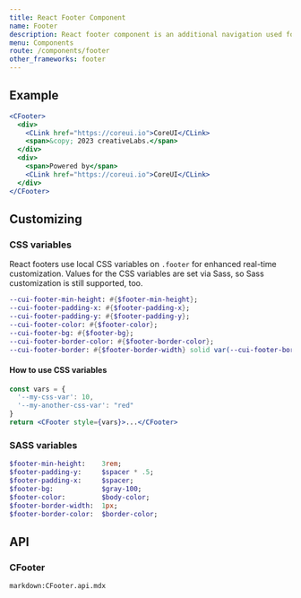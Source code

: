 ```yaml
---
title: React Footer Component
name: Footer
description: React footer component is an additional navigation used for displaying general information that a user might want to access from any page within your site. It is a place to display boilerplate text about the site, company info, copyrights, links to a contact form, sitemap, FAQ and other such resources.
menu: Components
route: /components/footer
other_frameworks: footer
---
```



## Example

```jsx preview demo
<CFooter>
  <div>
    <CLink href="https://coreui.io">CoreUI</CLink>
    <span>&copy; 2023 creativeLabs.</span>
  </div>
  <div>
    <span>Powered by</span>
    <CLink href="https://coreui.io">CoreUI</CLink>
  </div>
</CFooter>
```

## Customizing

### CSS variables

React footers use local CSS variables on `.footer` for enhanced real-time customization. Values for the CSS variables are set via Sass, so Sass customization is still supported, too.

```sass
--cui-footer-min-height: #{$footer-min-height};
--cui-footer-padding-x: #{$footer-padding-x};
--cui-footer-padding-y: #{$footer-padding-y};
--cui-footer-color: #{$footer-color};
--cui-footer-bg: #{$footer-bg};
--cui-footer-border-color: #{$footer-border-color};
--cui-footer-border: #{$footer-border-width} solid var(--cui-footer-border-color);
```

#### How to use CSS variables

```jsx
const vars = { 
  '--my-css-var': 10,
  '--my-another-css-var': "red" 
}
return <CFooter style={vars}>...</CFooter>
```

### SASS variables

```sass
$footer-min-height:    3rem;
$footer-padding-y:     $spacer * .5;
$footer-padding-x:     $spacer;
$footer-bg:            $gray-100;
$footer-color:         $body-color;
$footer-border-width:  1px;
$footer-border-color:  $border-color;
```

## API

### CFooter

`markdown:CFooter.api.mdx`
